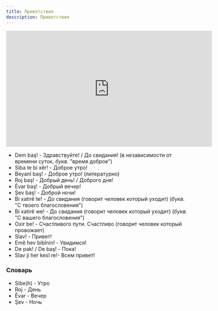 ```yaml
---
title: Приветствия
description: Приветствия
---
```


<iframe
  width="560"
  height="315"
  src="https://www.youtube.com/embed/Nm6H2g9OyIk"
  title="YouTube video player"
  frameborder="0"
  allow="accelerometer; autoplay; clipboard-write; encrypted-media; gyroscope; picture-in-picture"
  allowfullscreen
></iframe>

- Dem baş! - Здравствуйте! / До свидания! (в независимости от времени суток, _букв._ "время доброе")
- Siba te bi xêr! - Доброе утро!
- Beyanî baş! - Доброе утро! (литературно)
- Roj baş! - Добрый день! / Доброго дня!
- Êvar baş! - Добрый вечер!
- Şev baş! - Доброй ночи!
- Bi xatirê te! - До свидания (говорит человек который уходит) (_букв._ "C твоего благословения")
- Bi xatirê we! - До свидания (говорит человек который уходит) (_букв._ "C вашего благословения")
- Oxir be! - Счастливого пути. Счастливо (говорит человек который провожает)
- Slav! - Привет!
- Emê hev bibînin! - Увидимся!
- De pak! / De baş! - Пока!
- Slav ji her kesî re!- Всем привет!

### Словарь

- Sibe(h) - Утро
- Roj - День
- Êvar - Вечер
- Şev - Ночь
